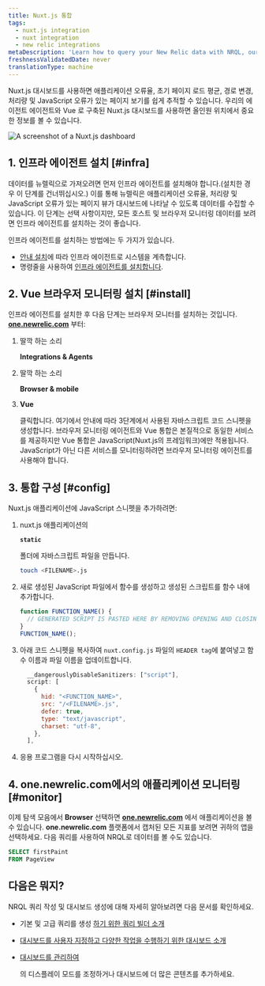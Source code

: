 ```yaml
---
title: Nuxt.js 통합
tags:
  - nuxt.js integration
  - nuxt integration
  - new relic integrations
metaDescription: 'Learn how to query your New Relic data with NRQL, our SQL-like query language.'
freshnessValidatedDate: never
translationType: machine
---
```



Nuxt.js 대시보드를 사용하면 애플리케이션 오류율, 초기 페이지 로드 평균, 경로 변경, 처리량 및 JavaScript 오류가 있는 페이지 보기를 쉽게 추적할 수 있습니다. 우리의 에이전트 에이전트와 Vue <InlinePopover type="browser"/>로 구축된 Nuxt.js 대시보드를 사용하면 올인원 위치에서 중요한 정보를 볼 수 있습니다.

<img
  title="Nuxt.js dashboard"
  alt="A screenshot of a Nuxt.js dashboard"
  src={nuxtjsdashboard}
/>

## 1. 인프라 에이전트 설치 [#infra]

데이터를 뉴렐릭으로 가져오려면 먼저 인프라 에이전트를 설치해야 합니다.(설치한 경우 이 단계를 건너뛰십시오.) 이를 통해 뉴렐릭은 애플리케이션 오류율, 처리량 및 JavaScript 오류가 있는 페이지 뷰가 대시보드에 나타날 수 있도록 데이터를 수집할 수 있습니다. 이 단계는 선택 사항이지만, 모든 호스트 및 브라우저 모니터링 데이터를 보려면 인프라 에이전트를 설치하는 것이 좋습니다.

인프라 에이전트를 설치하는 방법에는 두 가지가 있습니다.

* [안내 설치](https://one.newrelic.com/marketplace?state=607786be-99a9-fa66-4b67-3f7f3b9551d4)에 따라 인프라 에이전트로 시스템을 계측합니다.
* 명령줄을 사용하여 [인프라 에이전트를 설치합니다](/docs/infrastructure/install-infrastructure-agent/linux-installation/install-infrastructure-monitoring-agent-linux).

## 2. Vue 브라우저 모니터링 설치 [#install]

인프라 에이전트를 설치한 후 다음 단계는 브라우저 모니터를 설치하는 것입니다. <DNT>**[one.newrelic.com](https://one.newrelic.com)**</DNT> 부터:

1. 딸깍 하는 소리

   <DNT>**Integrations & Agents**</DNT>

2. 딸깍 하는 소리

   <DNT>**Browser & mobile**</DNT>

3. <DNT>**Vue**</DNT>

   클릭합니다. 여기에서 안내에 따라 3단계에서 사용된 자바스크립트 코드 스니펫을 생성합니다. 브라우저 모니터링 에이전트와 Vue 통합은 본질적으로 동일한 서비스를 제공하지만 Vue 통합은 JavaScript(Nuxt.js의 프레임워크)에만 적용됩니다. JavaScript가 아닌 다른 서비스를 모니터링하려면 브라우저 모니터링 에이전트를 사용해야 합니다.

## 3. 통합 구성 [#config]

Nuxt.js 애플리케이션에 JavaScript 스니펫을 추가하려면:

1. nuxt.js 애플리케이션의

   <DNT>**`static`**</DNT>

   폴더에 자바스크립트 파일을 만듭니다.

   ```bash
   touch <FILENAME>.js
   ```

2. 새로 생성된 JavaScript 파일에서 함수를 생성하고 생성된 스크립트를 함수 내에 추가합니다.

   ```js
   function FUNCTION_NAME() {
     // GENERATED SCRIPT IS PASTED HERE BY REMOVING OPENING AND CLOSING <script> TAGS>
   }
   FUNCTION_NAME();
   ```

3. 아래 코드 스니펫을 복사하여 `nuxt.config.js` 파일의 `HEADER tag`에 붙여넣고 함수 이름과 파일 이름을 업데이트합니다.

   ```js
     __dangerouslyDisableSanitizers: ["script"],
     script: [
       {
         hid: "<FUNCTION_NAME>",
         src: "/<FILENAME>.js",
         defer: true,
         type: "text/javascript",
         charset: "utf-8",
       },
     ],
   ```

4. 응용 프로그램을 다시 시작하십시오.

## 4. one.newrelic.com에서의 애플리케이션 모니터링 [#monitor]

이제 탐색 모음에서 <DNT>**Browser**</DNT> 선택하면 <DNT>**[one.newrelic.com](https://one.newrelic.com)**</DNT> 에서 애플리케이션을 볼 수 있습니다. <DNT>**one.newrelic.com**</DNT> 플랫폼에서 캡처된 모든 지표를 보려면 귀하의 앱을 선택하세요. 다음 쿼리를 사용하여 NRQL로 데이터를 볼 수도 있습니다.

```sql
SELECT firstPaint 
FROM PageView
```

## 다음은 뭐지?

NRQL 쿼리 작성 및 대시보드 생성에 대해 자세히 알아보려면 다음 문서를 확인하세요.

* 기본 및 고급 쿼리를 생성 [하기 위한 쿼리 빌더 소개](/docs/query-your-data/explore-query-data/query-builder/introduction-query-builder)

* [대시보드를 사용자 지정하고 다양한 작업을 수행하기 위한 대시보드 소개](/docs/query-your-data/explore-query-data/dashboards/introduction-dashboards)

* [대시보드를 관리하여](/docs/query-your-data/explore-query-data/dashboards/manage-your-dashboard)

  <InlinePopover type="dashboards"/>

  의 디스플레이 모드를 조정하거나 대시보드에 더 많은 콘텐츠를 추가하세요.